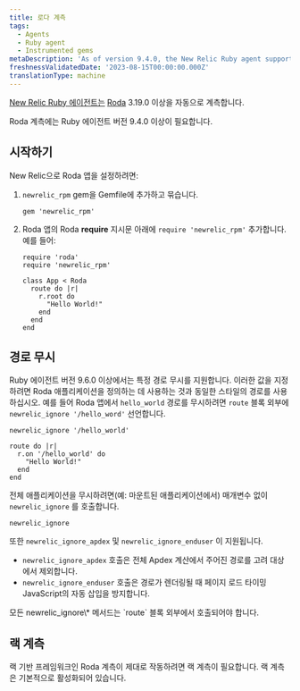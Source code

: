 ```yaml
---
title: 로다 계측
tags:
  - Agents
  - Ruby agent
  - Instrumented gems
metaDescription: 'As of version 9.4.0, the New Relic Ruby agent supports Roda 3.19.0 or higher.'
freshnessValidatedDate: '2023-08-15T00:00:00.000Z'
translationType: machine
---
```


[New Relic Ruby 에이전트는](/docs/agents/ruby-agent/getting-started/new-relic-ruby) [Roda](https://roda.jeremyevans.net/) 3.19.0 이상을 자동으로 계측합니다.

<Callout variant="important">
  Roda 계측에는 Ruby 에이전트 버전 9.4.0 이상이 필요합니다.
</Callout>

## 시작하기

New Relic으로 Roda 앱을 설정하려면:

1. `newrelic_rpm` gem을 Gemfile에 추가하고 묶습니다.

   ```
   gem 'newrelic_rpm'
   ```

2. Roda 앱의 Roda <DNT>**require**</DNT> 지시문 아래에 `require 'newrelic_rpm'` 추가합니다. 예를 들어:

   ```
   require 'roda'
   require 'newrelic_rpm'

   class App < Roda
     route do |r|
       r.root do
         "Hello World!"
       end
     end
   end
   ```

## 경로 무시

Ruby 에이전트 버전 9.6.0 이상에서는 특정 경로 무시를 지원합니다. 이러한 값을 지정하려면 Roda 애플리케이션을 정의하는 데 사용하는 것과 동일한 스타일의 경로를 사용하십시오. 예를 들어 Roda 앱에서 `hello_world` 경로를 무시하려면 `route` 블록 외부에 `newrelic_ignore '/hello_word'` 선언합니다.

```
newrelic_ignore '/hello_world'

route do |r|
  r.on '/hello_world' do
    "Hello World!"
  end
end
```

전체 애플리케이션을 무시하려면(예: 마운트된 애플리케이션에서) 매개변수 없이 `newrelic_ignore` 를 호출합니다.

```
newrelic_ignore
```

또한 `newrelic_ignore_apdex` 및 `newrelic_ignore_enduser` 이 지원됩니다.

* `newrelic_ignore_apdex` 호출은 전체 Apdex 계산에서 주어진 경로를 고려 대상에서 제외합니다.
* `newrelic_ignore_enduser` 호출은 경로가 렌더링될 때 페이지 로드 타이밍 JavaScript의 자동 삽입을 방지합니다.

<Callout variant="important">
  모든 newrelic_ignore\* 메서드는 `route` 블록 외부에서 호출되어야 합니다.
</Callout>

## 랙 계측

랙 기반 프레임워크인 Roda 계측이 제대로 작동하려면 랙 계측이 필요합니다. 랙 계측은 기본적으로 활성화되어 있습니다.